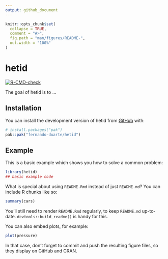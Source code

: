```yaml
---
output: github_document
---
```


<!-- README.md is generated from README.Rmd. Please edit that file -->

```r
knitr::opts_chunk$set(
  collapse = TRUE,
  comment = "#>",
  fig.path = "man/figures/README-",
  out.width = "100%"
)
```

# hetid

<!-- badges: start -->
[![R-CMD-check](https://github.com/fernando-duarte/hetid/actions/workflows/R-CMD-check.yaml/badge.svg)](https://github.com/fernando-duarte/hetid/actions/workflows/R-CMD-check.yaml)
<!-- badges: end -->

The goal of hetid is to ...

## Installation

You can install the development version of hetid from [GitHub](https://github.com/) with:

``` r
# install.packages("pak")
pak::pak("fernando-duarte/hetid")
```

## Example

This is a basic example which shows you how to solve a common problem:

```r
library(hetid)
## basic example code
```

What is special about using `README.Rmd` instead of just `README.md`? You can include R chunks like so:

```r
summary(cars)
```

You'll still need to render `README.Rmd` regularly, to keep `README.md` up-to-date. `devtools::build_readme()` is handy for this.

You can also embed plots, for example:

```r
plot(pressure)
```

In that case, don't forget to commit and push the resulting figure files, so they display on GitHub and CRAN.
